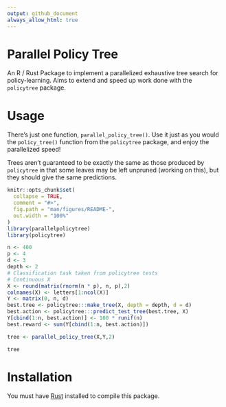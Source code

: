 ```yaml
---
output: github_document
always_allow_html: true
---
```


# Parallel Policy Tree

An R / Rust Package to implement a parallelized exhaustive tree search for
policy-learning. Aims to extend and speed up work done with the `policytree`
package.

# Usage

There's just one function, `parallel_policy_tree()`. Use it just as you would the
`policy_tree()` function from the `policytree` package, and enjoy the parallelized speed!

Trees aren't guaranteed to be exactly the same as those produced by
`policytree` in that some leaves may be left unpruned (working on this), but
they should give the same predictions.

```r
knitr::opts_chunk$set(
  collapse = TRUE,
  comment = "#>",
  fig.path = "man/figures/README-",
  out.width = "100%"
)
library(parallelpolicytree)
library(policytree)
```

```r

n <- 400
p <- 4
d <- 3
depth <- 2
# Classification task taken from policytree tests
# Continuous X
X <- round(matrix(rnorm(n * p), n, p),2)
colnames(X) <- letters[1:ncol(X)]
Y <- matrix(0, n, d)
best.tree <- policytree:::make_tree(X, depth = depth, d = d)
best.action <- policytree:::predict_test_tree(best.tree, X)
Y[cbind(1:n, best.action)] <- 100 * runif(n)
best.reward <- sum(Y[cbind(1:n, best.action)])

tree <- parallel_policy_tree(X,Y,2)

tree

```


# Installation

You must have [Rust](https://www.rust-lang.org/tools/install) installed to
compile this package.

